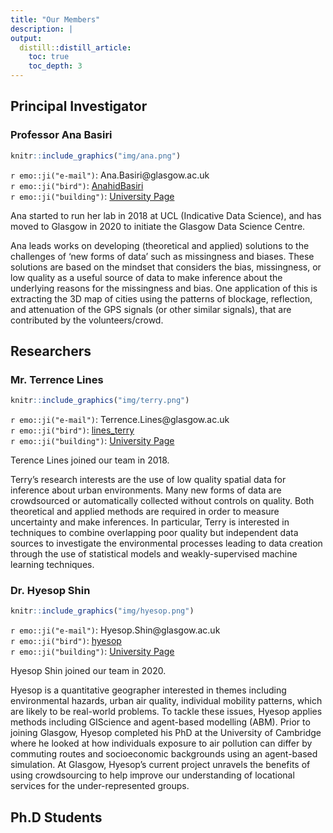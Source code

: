 ```yaml
---
title: "Our Members"
description: |
output:
  distill::distill_article:
    toc: true
    toc_depth: 3
---
```


## Principal Investigator
### Professor Ana Basiri
```r
knitr::include_graphics("img/ana.png")
```

`r emo::ji("e-mail")`: Ana.Basiri@glasgow.ac.uk <br>
`r emo::ji("bird")`: [AnahidBasiri](https://twitter.com/AnahidBasiri) <br>
`r emo::ji("building")`: <a href="https://www.gla.ac.uk/schools/ges/staff/anabasiri" target="_blank">University Page</a>



Ana started to run her lab in 2018 at UCL (Indicative Data Science), and has moved to Glasgow in 2020 to initiate the Glasgow Data Science Centre.

Ana leads works on developing (theoretical and applied) solutions to the challenges of 'new forms of data' such as missingness and biases. These solutions are based on the mindset that considers the bias, missingness, or low quality as a useful source of data to make inference about the underlying reasons for the missingness and bias. One application of this is extracting the 3D map of cities using the patterns of blockage, reflection, and attenuation of the GPS signals (or other similar signals), that are contributed by the volunteers/crowd.



## Researchers
### Mr. Terrence Lines
```r
knitr::include_graphics("img/terry.png")
```

`r emo::ji("e-mail")`: Terrence.Lines@glasgow.ac.uk <br>
`r emo::ji("bird")`: [lines_terry](https://twitter.com/lines_terry) <br>
`r emo::ji("building")`: <a href="https://www.gla.ac.uk/schools/ges/staff/terencelines" target="_blank">University Page</a>

Terence Lines joined our team in 2018.

Terry's research interests are the use of low quality spatial data for inference about urban environments. Many new forms of data are crowdsourced or automatically collected without controls on quality. Both theoretical and applied methods are required in order to measure uncertainty and make inferences. In particular, Terry is interested in techniques to combine overlapping poor quality but independent data sources to investigate the environmental processes leading to data creation through the use of statistical models and weakly-supervised machine learning techniques.




### Dr. Hyesop Shin
```r
knitr::include_graphics("img/hyesop.png")
```

`r emo::ji("e-mail")`: Hyesop.Shin@glasgow.ac.uk <br>
`r emo::ji("bird")`: [hyesop](https://twitter.com/hyesop) <br>
`r emo::ji("building")`: <a href="https://www.gla.ac.uk/schools/ges/staff/hyesopshin" target="_blank">University Page</a>


Hyesop Shin joined our team in 2020.

Hyesop is a quantitative geographer interested in themes including environmental hazards, urban air quality, individual mobility patterns, which are likely to be real-world problems. To tackle these issues, Hyesop applies methods including GIScience and agent-based modelling (ABM). Prior to joining Glasgow, Hyesop completed his PhD at the University of Cambridge where he looked at how individuals exposure to air pollution can differ by commuting routes and socioeconomic backgrounds using an agent-based simulation. At Glasgow, Hyesop's current project unravels the benefits of using crowdsourcing to help improve our understanding of locational services for the under-represented groups.




## Ph.D Students

